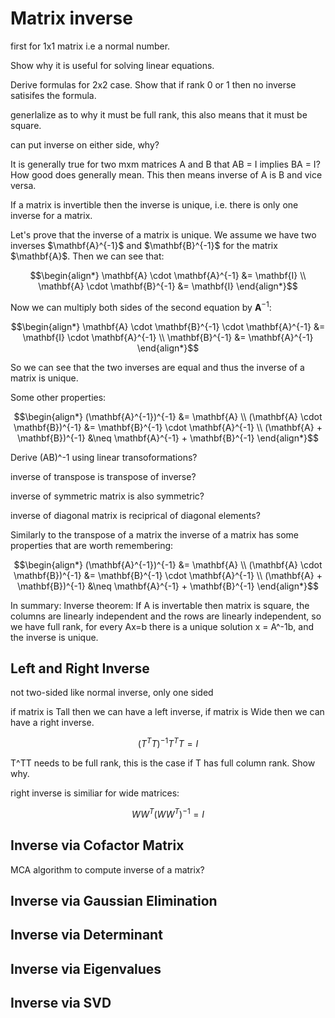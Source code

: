 
# Matrix inverse

first for 1x1 matrix i.e a normal number.

Show why it is useful for solving linear equations.

Derive formulas for 2x2 case. Show that if rank 0 or 1 then no inverse satisifes the formula.

generlalize as to why it must be full rank, this also means that it must be square.

can put inverse on either side, why?

It is generally true for two mxm matrices A and B that AB = I implies BA = I? How good does generally mean. This then means inverse of A is B and vice versa. 

If a matrix is invertible then the inverse is unique, i.e. there is only one inverse for a matrix.

<Callout type="proof">
Let's prove that the inverse of a matrix is unique. We assume we have two inverses $\mathbf{A}^{-1}$ and $\mathbf{B}^{-1}$ for the matrix $\mathbf{A}$. Then we can see that:

```math
\begin{align*}
\mathbf{A} \cdot \mathbf{A}^{-1} &= \mathbf{I} \\
\mathbf{A} \cdot \mathbf{B}^{-1} &= \mathbf{I}
\end{align*}
```

Now we can multiply both sides of the second equation by $\mathbf{A}^{-1}$:

```math
\begin{align*}
\mathbf{A} \cdot \mathbf{B}^{-1} \cdot \mathbf{A}^{-1} &= \mathbf{I} \cdot \mathbf{A}^{-1} \\
\mathbf{B}^{-1} &= \mathbf{A}^{-1}
\end{align*}
```

So we can see that the two inverses are equal and thus the inverse of a matrix is unique.
</Callout>

Some other properties:

```math
\begin{align*}
(\mathbf{A}^{-1})^{-1} &= \mathbf{A} \\
(\mathbf{A} \cdot \mathbf{B})^{-1} &= \mathbf{B}^{-1} \cdot \mathbf{A}^{-1} \\
(\mathbf{A} + \mathbf{B})^{-1} &\neq \mathbf{A}^{-1} + \mathbf{B}^{-1}
\end{align*}
```

Derive (AB)^-1 using linear transoformations?

inverse of transpose is transpose of inverse?

inverse of symmetric matrix is also symmetric?

inverse of diagonal matrix is reciprical of diagonal elements?

Similarly to the transpose of a matrix the inverse of a matrix has some properties that are worth remembering:

```math
\begin{align*}
(\mathbf{A}^{-1})^{-1} &= \mathbf{A} \\
(\mathbf{A} \cdot \mathbf{B})^{-1} &= \mathbf{B}^{-1} \cdot \mathbf{A}^{-1} \\
(\mathbf{A} + \mathbf{B})^{-1} &\neq \mathbf{A}^{-1} + \mathbf{B}^{-1}
\end{align*}
```

In summary:
Inverse theorem: If A is invertable then matrix is square, the columns are linearly independent and the rows are linearly independent, so we have full rank, for every Ax=b there is a unique solution x = A^-1b, and the inverse is unique.

## Left and Right Inverse

not two-sided like normal inverse, only one sided 

if matrix is Tall then we can have a left inverse, if matrix is Wide then we can have a right inverse.

```math
(T^TT)^{-1}T^TT=I
```

T^TT needs to be full rank, this is the case if T has full column rank. Show why.

right inverse is similiar for wide matrices:

```math
WW^T(WW^T)^{-1} = I
```

## Inverse via Cofactor Matrix

MCA algorithm to compute inverse of a matrix?

## Inverse via Gaussian Elimination

## Inverse via Determinant

## Inverse via Eigenvalues

## Inverse via SVD